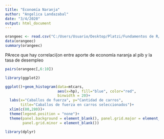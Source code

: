 ```yaml
---
title: "Economía Naranja"
author: "Angelica Landazabal"
date: "3/4/2020"
output: html_document
---
```


```r
orangeec <- read.csv("C:/Users/Usuario/Desktop/Platzi/Fundamentos de R/orangeec.csv")
data(orangeec)
summary(orangeec)
```

PArece que hay correlaci{on entre aporte de economía naranja al pib y la tasa de desempleo
```r
pairs(orangeec[,6:10])
```

```r
library(ggplot2)
```

```r
ggplot()+geom_histogram(data=mtcars,
                        aes(x=hp), fill="blue", color="red",
                        binwidth = 20)+
  labs(x="Caballos de fuerza", y="Cantidad de carros",
       title="Caballos de fuerza en carros seleccionados")+
  xlim(c(80,280))+
  theme(legend.position = "none")+
  theme(panel.background = element_blank(), panel.grid.major = element_blank(),
        panel.grid.minor = element_blank())
```
```r
library(dplyr)
```

```r

```





